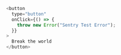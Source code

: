 ```javascript
<button
  type="button"
  onClick={() => {
    throw new Error("Sentry Test Error");
  }}
>
  Break the world
</button>
```
